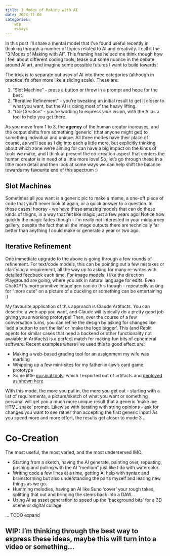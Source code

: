 ```yaml
---
title: 3 Modes of Making with AI
date: 2024-11-08
categories: 
    wip
    essays
---
```


In this post I'll share a mental model that I've found useful recently in thinking through a number of topics related to AI and creativity. I call it the "3 Modes of Making with AI". This framing has helped me think though how I feel about different coding tools, tease out some nuance in the debate around AI art, and imagine some possible futures I want to build towards!

The trick is to separate out uses of AI into three categories (although in practice it's often more like a sliding scale). These are:

1. "Slot Machine" - press a button or throw in a prompt and hope for the best.
2. "Iterative Refinement" - you're tweaking an initial result to get it closer to what you want, but the AI is doing most of the heavy lifting.
3. "Co-Creation" - you're working to express *your* vision, with the AI as a tool to help you get there.

As you move from 1 to 3, the **agency** of the human creator increases, and the output shifts from something 'generic' (that anyone might get) to something individual and unique. All three modes have their place of course, as we'll see as I dig into each a little more, but explicitly thinking about which zone we're aiming for can have a big impact on the kinds of tools we make, and I think at present the co-creation aspect that centers the human creator is in need of a little more love! So, let's go through these in a little more detail and then look at some ways we can help shift the balance towards my favourite end of this spectrum :)

## Slot Machines

Sometimes all you want is a generic pic to make a meme, a one-off piece of code that you'll never look at again, or a quick answer to a question. In these cases, hooray - we have these amazing models that can do these kinds of thigns, in a way that felt like magic just a few years ago! Notice how quickly the magic fades though - I'm really not interested in your midjourney gallery, despite the fact that all the image outputs there are technically far better than anything I could make or generate a year or two ago. 

## Iterative Refinement

One immediate upgrade to the above is going through a few rounds of refinement. For text/code models, this can be pointing out a few mistakes or clarifying a requirement, all the way up to asking for many re-writes with detailed feedback each time. For image models, I like the direction Playground are going, where you ask in natural language for edits. Even ChatGPT's more primitive image gen can do this though - repeatedly asking for "more cute" on a picture of a duckling or something can be entertaining :)

My favourite application of this approach is Claude Artifacts. You can describe a web app you want, and Claude will typically do a pretty good job giving you a working prototype! Then, over the course of a few conversation turns, you can refine the design by asking for changes like 'add a button to sort the list' or 'make the logo bigger'. This (and Replit agents for similar cases that need a backend or other functionality not avaiable in Artifacts) is a perfect match for making fun bits of ephemeral software. Recent examples where I've used this to good effect are:

- Making a web-based grading tool for an assignment my wife was marking
- Whipping up a few mini-sites for my father-in-law's card game prototype
- Some little [musical tools](https://johnowhitaker.dev/mini-projects/Mini%20Synth%20and%20Audio%20VIz.html), which I exported out of artifacts and [deployed as shown here](https://johnowhitaker.dev/tils/deploy_your_artifacts.html)

With this mode, the more you put in, the more you get out - starting with a list of requirements, a picture/sketch of what you want or something personal will get you a much more unique result that a generic 'make me HTML snake' prompt. Likewise with iterating with string opinions - ask for changes you want to see rather than accepting the first generic input! As you spend more and more effort, the results get closer to mode 3...

# Co-Creation

The most useful, the most varied, and the most underserved IMO.

- Starting from a sketch, having the AI generate, painting over, repeating, pushing and pulling with the AI "medium" just like I do with watercolor. 
- Writing code a few lines at a time, getting AI help with syntax and brainstorming but also understanding the parts myself and learing new things as we go.
- Humming melodies, having an AI like Suno 'cover' your rough takes, splitting that out and bringing the stems back into a DAW...
- Using AI as asset generation to speed up the 'background bits' for a 3D scene or digital collage

... TODO expand


## WIP: I'm thinking through the best way to express these ideas, maybe this will turn into a video or something...